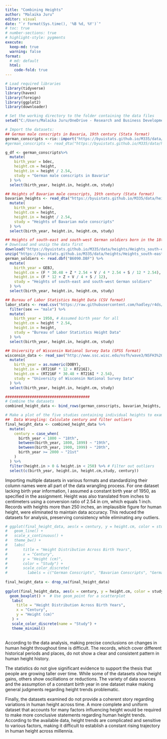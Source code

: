 ---
title: "Combining Heights"
author: "Malaika Juru"
editor: visual
date: "`r format(Sys.time(), '%B %d, %Y')`"
# toc: true
# number-sections: true
# highlight-style: pygments
execute:
  keep-md: true
  warning: false
format:
  # md: default
  html:
    code-fold: true
---

```{r, warning=FALSE, message=FALSE}
# Load required libraries
library(tidyverse)
library(haven)
library(foreign)
library(ggplot2)
library(downloader)
```

```{r,eval=FALSE}
# Set the working directory to the folder containing the data files
setwd("C:/Users/Malaika Juru/OneDrive - Research and Business Development Center, Inc/Desktop/DS 350 FA23'/DS350_FA23_Juru_Mala")
```

```{r, warning=FALSE, message=FALSE}
# Import the datasets:
## German male conscripts in Bavaria, 19th century (Stata format)
german_conscripts <-rio::import("https://byuistats.github.io/M335/data/heights/germanconscr.dta")
#german_conscripts <- read_dta("https://byuistats.github.io/M335/data/heights/germanconscr.dta") 
```

```{r}
g_df <- german_conscripts%>%
  mutate(
    birth_year = bdec,
    height.cm = height,
    height.in = height / 2.54,
    study = "German male conscripts in Bavaria"
  ) %>%
  select(birth_year, height.in, height.cm, study)
```



```{r}
## Heights of Bavarian male conscripts, 19th century (Stata format)
bavarian_heights <- read_dta("https://byuistats.github.io/M335/data/heights/germanprison.dta") %>%
  mutate(
    birth_year = bdec,
    height.cm = height,
    height.in = height / 2.54,
    study = "Heights of Bavarian male conscripts"
  ) %>%
  select(birth_year, height.in, height.cm, study)
```

```{r}
## Heights of south-east and south-west German soldiers born in the 18th century (DBF format)
# Download and unzip the data first
download("https://byuistats.github.io/M335/data/heights/Heights_south-east.zip", "heights_southeast.zip")
unzip("https://byuistats.github.io/M335/data/heights/Heights_south-east.zip", "heights_southeast.zip")
german_soldiers <- read.dbf("B6090.DBF") %>%
  mutate(
    birth_year = GEBJ,
    height.cm = (F * 30.48 + Z * 2.54 + V / 4 * 2.54 + S / 12 * 2.54),
    height.in = (F * 12 + Z + V / 4 + S / 12),
    study = "Heights of south-east and south-west German soldiers"
  ) %>%
  select(birth_year, height.in, height.cm, study)

## Bureau of Labor Statistics Height Data (CSV format)
labor_stats <- read.csv("https://raw.githubusercontent.com/hadley/r4ds/main/data/heights.csv") %>%
  filter(sex == "male") %>%
  mutate(
    birth_year = 1950, # Assumed birth year for all
    height.cm = height * 2.54,
    height.in = height,
    study = "Bureau of Labor Statistics Height Data"
  ) %>%
  select(birth_year, height.in, height.cm, study)
```

```{r}
## University of Wisconsin National Survey Data (SPSS format)
wisconsin_data <- read_sav("http://www.ssc.wisc.edu/nsfh/wave3/NSFH3%20Apr%202005%20release/main05022005.sav") %>%
  mutate(
    birth_year = as.numeric(DOBY),
    height.in = (RT216F * 12 + RT216I),
    height.cm = (RT216F * 30.48 + RT216I * 2.54),
    study = "University of Wisconsin National Survey Data"
  ) %>%
  select(birth_year, height.in, height.cm, study)
```

```{r}
######################################
# Combine the datasets
combined_height_data <- bind_rows(german_conscripts, bavarian_heights, german_soldiers, labor_stats, wisconsin_data)

# Make a plot of the five studies containing individual heights to examine the question of height distribution across centuries.
##  Data Wrangling: Calculate century and filter outliers
final_height_data <- combined_height_data %>%
  mutate(
    century = case_when(
      birth_year < 1800 ~ "18th",
      between(birth_year, 1800, 1899) ~ "19th",
      between(birth_year, 1900, 1999) ~ "20th",
      birth_year >= 2000 ~ "21st"
    )
  ) %>%
  filter(height.in > 0 & height.in < 250) %>% # Filter out outliers
  select(c(birth_year, height.in, height.cm,study, century))
```

Importing multiple datasets in various formats and standardizing their column names were all part of the data wrangling process. For one dataset lacking birth year information, I assumed a constant birth year of 1950, as specified in the assignment. Height was also translated from inches to centimeters using a conversion ratio of 2.54 in cm, which equals 1 inch. Records with heights more than 250 inches, an implausible figure for human height, were eliminated to maintain data accuracy. This reduced the datasets for analysis, preserving consistency while eliminating any outliers.

```{r, warning=FALSE, message=FALSE}
# ggplot(final_height_data, aes(x = century, y = height.cm, color = study)) +
#   geom_line() +
#   scale_x_continuous() +
#   theme_bw() +
#   labs(
#       title = "Height Distribution Across Birth Years",
#       x = "Century",
#       y = "Height (cm)",
#       color = "Study") +
#       scale_color_discrete( 
#         labels = c("German Conscripts", "Bavarian Conscripts", "German Soldiers", "Bureau of Labor Statistics", "University of Wisconsin National Survey"))
  
final_height_data <- drop_na(final_height_data)
  
ggplot(final_height_data, aes(x = century, y = height.cm, color = study)) +
  geom_boxplot() +  # Use geom_point for a scatterplot
   labs(
     title = "Height Distribution Across Birth Years",
     x = "Century",
     y = "Height (cm)"
   ) +
   scale_color_discrete(name = "Study") +
   theme_minimal()
  


```

According to the data analysis, making precise conclusions on changes in human height throughout time is difficult. The records, which cover different historical periods and places, do not show a clear and consistent pattern in human height history.

The statistics do not give significant evidence to support the thesis that people are growing taller over time. While some of the datasets show height gains, others show oscillations or reductions. The variety of data sources and the assumption of a constant birth year in one dataset make making general judgments regarding height trends problematic.

Finally, the datasets examined do not provide a coherent story regarding variations in human height across time. A more complete and uniform dataset that accounts for many factors influencing height would be required to make more conclusive statements regarding human height trends. According to the available data, height trends are complicated and sensitive to various factors, making it difficult to establish a constant rising trajectory in human height across millennia.


